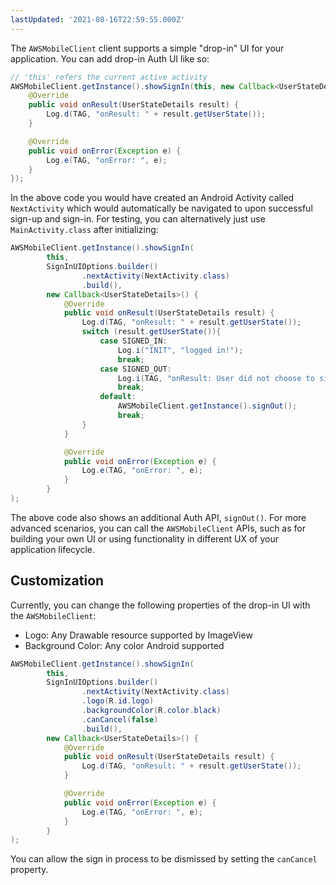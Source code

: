 ```yaml
---
lastUpdated: '2021-08-16T22:59:55.000Z'
---
```

The `AWSMobileClient` client supports a simple "drop-in" UI for your application. You can add drop-in Auth UI like so:

```java
// 'this' refers the current active activity
AWSMobileClient.getInstance().showSignIn(this, new Callback<UserStateDetails>() {
    @Override
    public void onResult(UserStateDetails result) {
        Log.d(TAG, "onResult: " + result.getUserState());
    }

    @Override
    public void onError(Exception e) {
        Log.e(TAG, "onError: ", e);
    }
});
```

In the above code you would have created an Android Activity called `NextActivity` which would automatically be navigated to upon successful sign-up and sign-in. For testing, you can alternatively just use `MainActivity.class` after initializing:

```java
AWSMobileClient.getInstance().showSignIn(
        this,
        SignInUIOptions.builder()
                .nextActivity(NextActivity.class)
                .build(),
        new Callback<UserStateDetails>() {
            @Override
            public void onResult(UserStateDetails result) {
                Log.d(TAG, "onResult: " + result.getUserState());
                switch (result.getUserState()){
                    case SIGNED_IN:
                        Log.i("INIT", "logged in!");
                        break;
                    case SIGNED_OUT:
                        Log.i(TAG, "onResult: User did not choose to sign-in");
                        break;
                    default:
                        AWSMobileClient.getInstance().signOut();
                        break;
                }
            }

            @Override
            public void onError(Exception e) {
                Log.e(TAG, "onError: ", e);
            }
        }
);
```

The above code also shows an additional Auth API, `signOut()`. For more advanced scenarios, you can call the `AWSMobileClient` APIs, such as for building your own UI or using functionality in different UX of your application lifecycle.

## Customization

Currently, you can change the following properties of the drop-in UI with the `AWSMobileClient`:
- Logo: Any Drawable resource supported by ImageView
- Background Color: Any color Android supported

```java
AWSMobileClient.getInstance().showSignIn(
        this,
        SignInUIOptions.builder()
                .nextActivity(NextActivity.class)
                .logo(R.id.logo)
                .backgroundColor(R.color.black)
                .canCancel(false)
                .build(),
        new Callback<UserStateDetails>() {
            @Override
            public void onResult(UserStateDetails result) {
                Log.d(TAG, "onResult: " + result.getUserState());
            }

            @Override
            public void onError(Exception e) {
                Log.e(TAG, "onError: ", e);
            }
        }
);
```

You can allow the sign in process to be dismissed by setting the `canCancel` property. 
